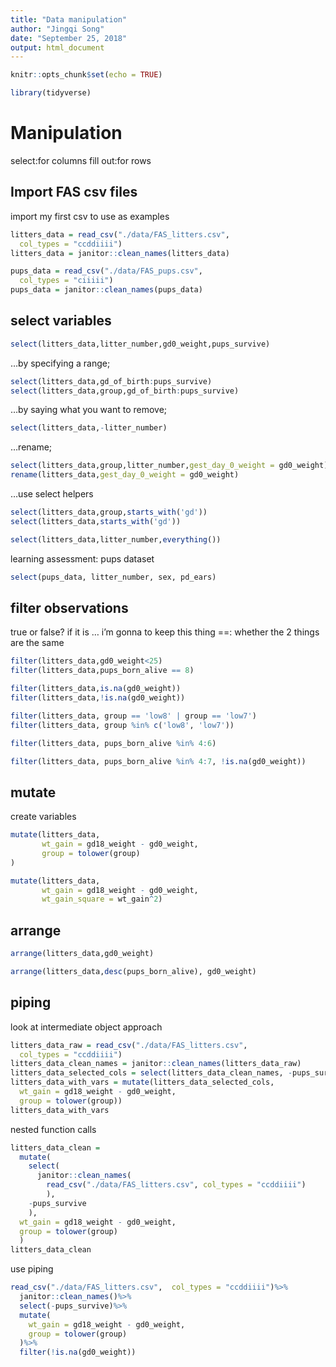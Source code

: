 ```yaml
---
title: "Data manipulation"
author: "Jingqi Song"
date: "September 25, 2018"
output: html_document
---
```


```r
knitr::opts_chunk$set(echo = TRUE)

library(tidyverse)

```

# Manipulation

select:for columns
fill out:for rows

## Import FAS csv files

import my first csv to use as examples

```r
litters_data = read_csv("./data/FAS_litters.csv",
  col_types = "ccddiiii")
litters_data = janitor::clean_names(litters_data)

pups_data = read_csv("./data/FAS_pups.csv",
  col_types = "ciiiii")
pups_data = janitor::clean_names(pups_data)

```

## select variables

```r
select(litters_data,litter_number,gd0_weight,pups_survive)

```

...by specifying a range;

```r
select(litters_data,gd_of_birth:pups_survive)
select(litters_data,group,gd_of_birth:pups_survive)
```

...by saying what you want to remove;

```r
select(litters_data,-litter_number)
```

...rename;

```r
select(litters_data,group,litter_number,gest_day_0_weight = gd0_weight)
rename(litters_data,gest_day_0_weight = gd0_weight)
```

...use select helpers

```r
select(litters_data,group,starts_with('gd'))
select(litters_data,starts_with('gd'))

select(litters_data,litter_number,everything())
```

learning assessment: pups dataset

```r
select(pups_data, litter_number, sex, pd_ears)
```

## filter observations

true or false? if it is ... i'm gonna to keep this thing
==: whether the 2 things are the same

```r
filter(litters_data,gd0_weight<25)
filter(litters_data,pups_born_alive == 8)

filter(litters_data,is.na(gd0_weight))
filter(litters_data,!is.na(gd0_weight))

filter(litters_data, group == 'low8' | group == 'low7')
filter(litters_data, group %in% c('low8', 'low7'))

filter(litters_data, pups_born_alive %in% 4:6)

filter(litters_data, pups_born_alive %in% 4:7, !is.na(gd0_weight))
```

## mutate

create variables
```r
mutate(litters_data,
       wt_gain = gd18_weight - gd0_weight,
       group = tolower(group)
)

mutate(litters_data,
       wt_gain = gd18_weight - gd0_weight,
       wt_gain_square = wt_gain^2)
```

## arrange

```r
arrange(litters_data,gd0_weight)

arrange(litters_data,desc(pups_born_alive), gd0_weight)
```

## piping

look at intermediate object approach

```r
litters_data_raw = read_csv("./data/FAS_litters.csv",
  col_types = "ccddiiii")
litters_data_clean_names = janitor::clean_names(litters_data_raw)
litters_data_selected_cols = select(litters_data_clean_names, -pups_survive)
litters_data_with_vars = mutate(litters_data_selected_cols, 
  wt_gain = gd18_weight - gd0_weight,
  group = tolower(group))
litters_data_with_vars

```

nested function calls

```r
litters_data_clean = 
  mutate(
    select(
      janitor::clean_names(
        read_csv("./data/FAS_litters.csv", col_types = "ccddiiii")
        ), 
    -pups_survive
    ),
  wt_gain = gd18_weight - gd0_weight,
  group = tolower(group)
  )
litters_data_clean

```

use piping


```r
read_csv("./data/FAS_litters.csv",  col_types = "ccddiiii")%>%
  janitor::clean_names()%>%
  select(-pups_survive)%>%
  mutate(
    wt_gain = gd18_weight - gd0_weight,
    group = tolower(group)
  )%>%
  filter(!is.na(gd0_weight))
```

